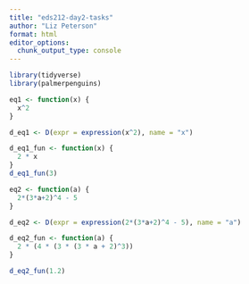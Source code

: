 ```yaml
---
title: "eds212-day2-tasks"
author: "Liz Peterson"
format: html
editor_options: 
  chunk_output_type: console
---
```


```r
library(tidyverse)
library(palmerpenguins)
```

```r
eq1 <- function(x) {
  x^2
}

d_eq1 <- D(expr = expression(x^2), name = "x")

d_eq1_fun <- function(x) {
  2 * x
}
d_eq1_fun(3)
```

```r
eq2 <- function(a) {
  2*(3*a+2)^4 - 5
}

d_eq2 <- D(expr = expression(2*(3*a+2)^4 - 5), name = "a")

d_eq2_fun <- function(a) {
  2 * (4 * (3 * (3 * a + 2)^3))
}

d_eq2_fun(1.2)
```

